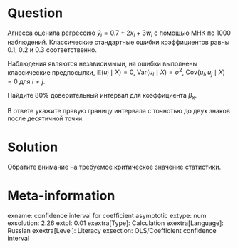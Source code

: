 Question
========

Агнесса оценила регрессию $\hat y_i = 0.7 + 2x_i + 3w_i$ с помощью МНК по 1000 наблюдений.
Классические стандартные ошибки коэффициентов равны $0.1$, $0.2$ и $0.3$ соответственно. 

Наблюдения являются независимыми, на ошибки выполнены классические предпосылки, $\mathbb E(u_i \mid X) = 0$, $\mathrm{Var}(u_i \mid X) = \sigma^2$,
$\mathrm{Cov}(u_i, u_j \mid X) = 0$ для $i\neq j$.

Найдите 80\% доверительный интервал для коэффициента $\beta_x$. 

В ответе укажите правую границу интервала с точнотью до двух знаков после десятичной точки. 

Solution
========

Обратите внимание на требуемое критическое значение статистики. 

Meta-information
================
exname: confidence interval for coefficient asymptotic
extype: num
exsolution: 2.26
extol: 0.01
exextra[Type]: Calculation
exextra[Language]: Russian
exextra[Level]: Literacy
exsection: OLS/Coefficient confidence interval


